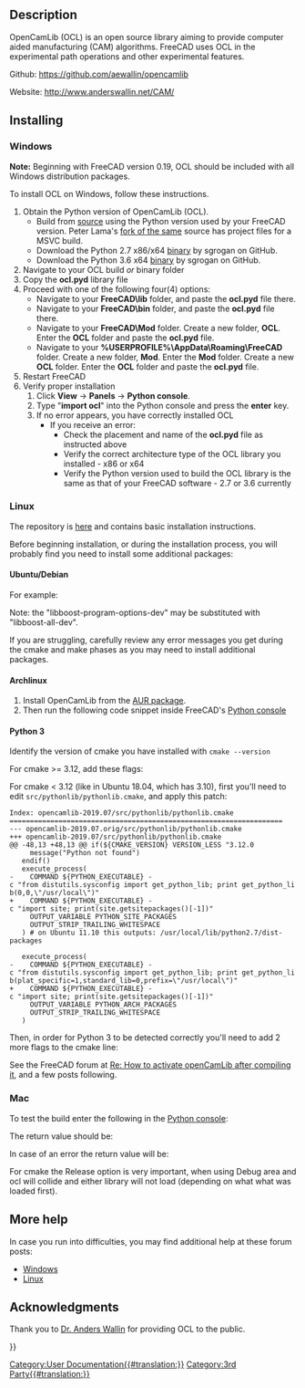 <languages/>
{{TOCright}}

==Description==

OpenCamLib (OCL) is an open source library aiming to provide computer aided manufacturing (CAM) algorithms. FreeCAD uses OCL in the experimental {{KEY|[[Image:Path_Surface.svg|24px]] [[Path_Surface|3D Surface]]}} path operations and other experimental features. 

Github: https://github.com/aewallin/opencamlib

Website: http://www.anderswallin.net/CAM/

==Installing==

=== Windows ===

'''Note:''' Beginning with FreeCAD version 0.19, OCL should be included with all Windows distribution packages.

To install OCL on Windows, follow these instructions.
# Obtain the Python version of OpenCamLib (OCL).
#* Build from [https://github.com/aewallin/opencamlib source] using the Python version used by your FreeCAD version. Peter Lama's [https://github.com/peterlama/opencamlib fork of the same] source has project files for a MSVC build.
#* Download the Python 2.7 x86/x64 [https://github.com/sgrogan/opencamlib/releases binary] by sgrogan on GitHub.
#* Download the Python 3.6 x64 [https://github.com/sgrogan/opencamlib/releases binary] by sgrogan on GitHub.
# Navigate to your OCL build ''or'' binary folder
# Copy the '''ocl.pyd''' library file
# Proceed with one of the following four(4) options:
#* Navigate to your '''FreeCAD\lib''' folder, and paste the '''ocl.pyd''' file there. {{ColoredText||red|(''This is the preferred option.'')}}
#* Navigate to your '''FreeCAD\bin''' folder, and paste the '''ocl.pyd''' file there.
#* Navigate to your '''FreeCAD\Mod''' folder. Create a new folder, '''OCL'''. Enter the '''OCL''' folder and paste the '''ocl.pyd''' file.
#* Navigate to your '''%USERPROFILE%\AppData\Roaming\FreeCAD''' folder. Create a new folder, '''Mod'''. Enter the '''Mod''' folder. Create a new '''OCL''' folder. Enter the '''OCL''' folder and paste the '''ocl.pyd''' file. {{ColoredText||red|(''This is the least preferred option.'')}}
# Restart FreeCAD
# Verify proper installation
## Click '''View''' → '''Panels''' → '''Python console'''.
## Type "'''import ocl'''" into the Python console and press the '''enter''' key.
## If no error appears, you have correctly installed OCL
##* If you receive an error:
##** Check the placement and name of the '''ocl.pyd''' file as instructed above
##** Verify the correct architecture type of the OCL library you installed - x86 or x64
##** Verify the Python version used to build the OCL library is the same as that of your FreeCAD software - 2.7 or 3.6 currently

=== Linux ===

The repository is [https://github.com/aewallin/opencamlib here] and contains basic installation instructions.

Before beginning installation, or during the installation process, you will probably find you need to install some additional packages:

==== Ubuntu/Debian ====

For example: 
{{Code|lang=bash|code=
sudo apt install cmake
sudo apt install libboost-program-options-dev
# Optional, for documentation:
sudo apt-get install doxygen
sudo apt-get install texlive-full
}}

Note: the "libboost-program-options-dev" may be substituted with "libboost-all-dev".

If you are struggling, carefully review any error messages you get during the cmake and make phases as you may need to install additional packages.

==== Archlinux ====

# Install OpenCamLib from the [https://aur.archlinux.org/packages/opencamlib-git AUR package].
# Then run the following code snippet inside FreeCAD's [[Python_console|Python console]]

{{Code|lang=bash|code=
import sys
sys.path.append('/usr/opencamlib/')
import ocl
}}

==== Python 3 ====

Identify the version of cmake you have installed with <code>cmake --version</code>

For cmake >= 3.12, add these flags:

{{Code|lang=bash|code=
cmake -DBUILD_PY_LIB=ON -DUSE_PY_3=ON -DCMAKE_BUILD_TYPE=Release ../src -Wno-dev
}}

For cmake < 3.12 (like in Ubuntu 18.04, which has 3.10), first you'll need to edit <code>src/pythonlib/pythonlib.cmake</code>, and apply this patch:

 Index: opencamlib-2019.07/src/pythonlib/pythonlib.cmake
 ===================================================================
 --- opencamlib-2019.07.orig/src/pythonlib/pythonlib.cmake
 +++ opencamlib-2019.07/src/pythonlib/pythonlib.cmake
 @@ -48,13 +48,13 @@ if(${CMAKE_VERSION} VERSION_LESS "3.12.0
      message("Python not found")
    endif()
    execute_process(
 -    COMMAND ${PYTHON_EXECUTABLE} -c "from distutils.sysconfig import get_python_lib; print get_python_lib(0,0,\"/usr/local\")"
 +    COMMAND ${PYTHON_EXECUTABLE} -c "import site; print(site.getsitepackages()[-1])"
      OUTPUT_VARIABLE PYTHON_SITE_PACKAGES
      OUTPUT_STRIP_TRAILING_WHITESPACE
    ) # on Ubuntu 11.10 this outputs: /usr/local/lib/python2.7/dist-packages
  
    execute_process(
 -    COMMAND ${PYTHON_EXECUTABLE} -c "from distutils.sysconfig import get_python_lib; print get_python_lib(plat_specific=1,standard_lib=0,prefix=\"/usr/local\")"
 +    COMMAND ${PYTHON_EXECUTABLE} -c "import site; print(site.getsitepackages()[-1])"
      OUTPUT_VARIABLE PYTHON_ARCH_PACKAGES
      OUTPUT_STRIP_TRAILING_WHITESPACE
    )

Then, in order for Python 3 to be detected correctly you'll need to add 2 more flags to the cmake line:

{{Code|lang=bash|code=
cmake -DBUILD_PY_LIB=ON -DUSE_PY_3=ON -DPYTHON_EXECUTABLE="$(which python3)" -DPYTHON_VERSION_SUFFIX=3 -DCMAKE_BUILD_TYPE=Release ../src -Wno-dev
}}

See the FreeCAD forum at [https://forum.freecad.org/viewtopic.php?p=316970#p316988 Re: How to activate openCamLib after compiling it], and a few posts following.

=== Mac ===

{{Code|lang=bash|code=
git clone https://github.com/aewallin/opencamlib
cd opencamlib
mkdir build
cd build
cmake -DBUILD_PY_LIB=ON -DUSE_PY_3=ON -DCMAKE_BUILD_TYPE=Release .. -Wno-dev
make -j4
make install
}}

To test the build enter the following in the [[Python_console|Python console]]:

{{Code|code=
import area
import ocl
dir(ocl)
}}

The return value should be:

{{Code|code=
['AdaptivePathDropCutter', 'AdaptivePathDropCutter_base', 'AdaptiveWaterline', 'AdaptiveWaterline_base', 'Arc', 'ArcSpanType', 'BallConeCutter', 'BallCutter', 'BatchDropCutter', 'BatchDropCutter_base', 'BatchPushCutter', 'BatchPushCutter_base', 'Bbox', 'BullConeCutter', 'BullCutter', 'CCPoint', 'CCType', 'CLPoint', 'CompBallCutter', 'CompCylCutter', 'ConeConeCutter', 'ConeCutter', 'CutterLocationSurface', 'CylConeCutter', 'CylCutter', 'Ellipse', 'EllipsePosition', 'Fiber', 'Fiber_base', 'Interval', 'Line', 'LineCLFilter', 'LineCLFilter_base', 'LineSpanType', 'MillingCutter', 'Path', 'PathDropCutter', 'PathDropCutter_base', 'Path_base', 'Point', 'STLReader', 'STLSurf', 'STLSurf_base', 'SpanType', 'Triangle', 'Triangle_base', 'Waterline', 'Waterline_base', 'WeaveVertexType', 'ZigZag', 'ZigZag_base', '__doc__', '__file__', '__loader__', '__name__', '__package__', '__spec__', 'eps', 'epsD', 'epsF', 'version']
}}

In case of an error the return value will be:

{{Code|code=
['__doc__', '__file__', '__loader__', '__name__', '__package__', '__path__', '__spec__']
}}

For cmake the Release option is very important, when using Debug area and ocl will collide and either library will not load (depending on what what was loaded first).

== More help ==

In case you run into difficulties, you may find additional help at these forum posts:

* [https://forum.freecad.org/viewtopic.php?t=19205 Windows]
* [https://forum.freecad.org/viewtopic.php?t=18017 Linux]

== Acknowledgments ==

Thank you to [http://www.anderswallin.net/about/ Dr. Anders Wallin] for providing OCL to the public.


{{Userdocnavi{{#translation:}}}}
[[Category:User Documentation{{#translation:}}]]
[[Category:3rd Party{{#translation:}}]]